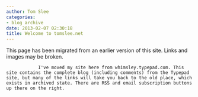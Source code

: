 ```yaml
---
author: Tom Slee
categories:
- blog archive
date: 2013-02-07 02:30:18
title: Welcome to tomslee.net
---
```


::: {.callout-note}

This page has been migrated from an earlier version of this site. 
Links and images may be broken.

:::



				I've moved my site here from whimsley.typepad.com. This site contains the complete blog (including comments) from the Typepad site, but many of the links will take you back to the old place, which exists in archived state. There are RSS and email subscription buttons up there on the right.		
